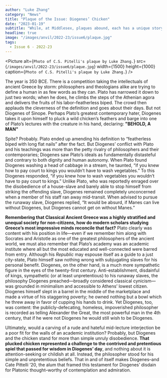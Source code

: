 ```yaml
---
author: "Luke Zhang"
category: "News"
title: "Plaque of the Issue: Diogenes’ Chicken"
date: "2023-01-19"
subtitle: "While, at Middlesex, plaques abound, each has a unique story to tell—this one carved by Cate Pittelli ‘20 alludes to an especially intriguing tale."
headline: true
image: "/images/anvil/2022-23/issue6/plaque.jpg"
tags:
  - Issue 6 - 2022-23
---
```


<Picture
	alt={`Photo of C.S. Pitelli's plaque by Luke Zhang.`}
	src={`/images/anvil/2022-23/issue6/plaque.jpg`}
	width={1500}
	height={1000}
	caption={`Photo of C.S. Pitelli's plaque by Luke Zhang.`}
/>

The year is 350 BCE. There is a competition taking the intellectuals of ancient Greece by storm: philosophers and theologians alike are trying to define a human in as few words as they can. Plato has narrowed it down to just two words; when he does, he climbs the steps of the Athenian agora and delivers the fruits of his labor–featherless biped. The crowd then applauds the cleverness of the definition and goes about their days. But not Diogenes of Sinope. Perhaps Plato’s greatest contemporary hater, Diogenes takes it upon himself to pluck a wild chicken’s feathers and barge into one of Plato’s lectures with the creature in his hand, declaring: **"BEHOLD, A MAN"**

Spite? Probably. Plato ended up amending his definition to “featherless biped with long flat nails” after the fact. But Diogenes’ conflict with Plato and his teachings was more than the petty rivalry of philosophers and their contemporaries; Diogenes saw Plato’s ideals as fundamentally distasteful and contrary to both dignity and human autonomy. When Plato found Diogenes washing a head of cabbage in a stream, he taunted, “if you knew how to pay court to kings you wouldn’t have to wash vegetables.” To this Diogenes responded, “if you knew how to wash vegetables you wouldn’t have to pay court to kings.” Unlike Plato, who was reportedly enraged over the disobedience of a house-slave and barely able to stop himself from striking the offending slave, Diogenes remained completely unconcerned when a member of his staff ran away mid-transit. When advised to pursue the runaway slave, Diogenes replied, “It would be absurd, if Manes can live without Diogenes, but Diogenes cannot get on without Manes.”

**Remembering that Classical Ancient Greece was a highly stratified and unequal society for non-citizens, how do modern scholars studying Greece’s most impressive minds reconcile that fact?** Plato clearly was content with his position in life—even if we remember him along with Socrates and Aristotle as one of the greatest philosophers of the ancient world, we must also remember that Plato’s academy was an academic institute where all but the most educated and well-connected were barred from entry. Although his _Republic_ may espouse itself as a guide to a just city-state, Plato himself saw nothing wrong with subjugating slaves for his personal benefit. Diogenes, on the other hand, is a much more sympathetic figure in the eyes of the twenty-first century. Anti-establishment, disdainful of kings, sympathetic (or at least unpretentious) to his runaway slaves, the philosophy Diogenes preached—broadly considered classical cynicism—was grounded in minimalism and accessible to Athens’ lowest citizen. Diogenes himself slept in a barrel in the middle of the marketplace and made a virtue of his staggering poverty; he owned nothing but a bowl which he threw away in favor of cupping his hands to drink. Yet Diogenes, too, was content: the publicly-defecating, homeless, impoverished philosopher is recorded as telling Alexander the Great, the most powerful man in the 4th century, that if he were not Diogenes he would still wish to be Diogenes.

Ultimately, would a carving of a rude and hateful mid-lecture interjection be a poor fit for the walls of an academic institution? Probably, but Diogenes and the chicken stand for more than simple unruly disobedience. **That plucked chicken represented a challenge to the contrived and pretentious spiel that passed for wisdom in Diogenes’ day**, and nothing about it is attention-seeking or childish at all. Instead, the philosopher stood for his simple and unpretentious beliefs. That in and of itself makes Diogenes–and Cate Pittelli ‘20, the alum that framed this testament for Diogenes’ disdain for Platonic thought–worthy of contemplation and admiration.
